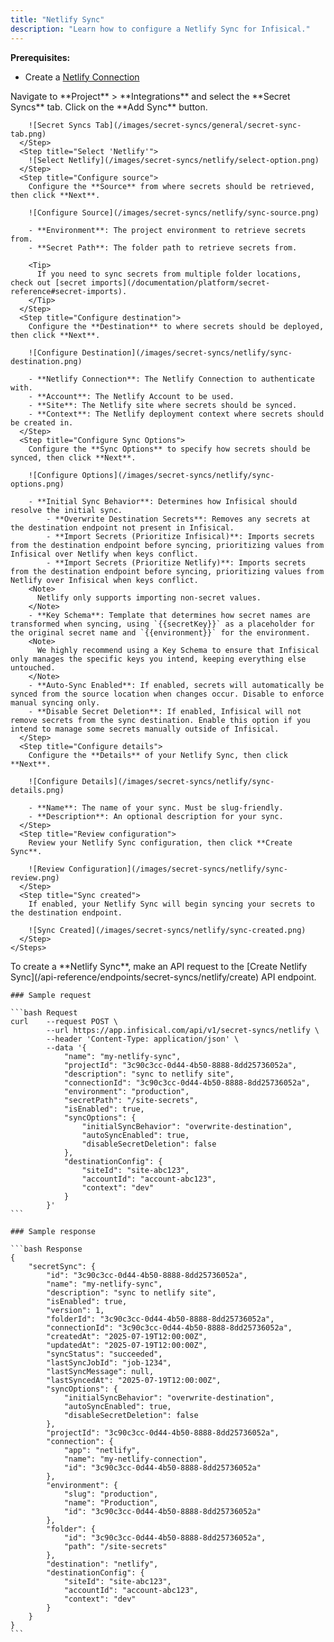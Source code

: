 ```yaml
---
title: "Netlify Sync"
description: "Learn how to configure a Netlify Sync for Infisical."
---
```


**Prerequisites:**

- Create a [Netlify Connection](/integrations/app-connections/netlify)

<Tabs>
  <Tab title="Infisical UI">
    <Steps>
      <Step title="Add Sync">
        Navigate to **Project** > **Integrations** and select the **Secret Syncs** tab. Click on the **Add Sync** button.

        ![Secret Syncs Tab](/images/secret-syncs/general/secret-sync-tab.png)
      </Step>
      <Step title="Select 'Netlify'">
        ![Select Netlify](/images/secret-syncs/netlify/select-option.png)
      </Step>
      <Step title="Configure source">
        Configure the **Source** from where secrets should be retrieved, then click **Next**.

        ![Configure Source](/images/secret-syncs/netlify/sync-source.png)

        - **Environment**: The project environment to retrieve secrets from.
        - **Secret Path**: The folder path to retrieve secrets from.

        <Tip>
          If you need to sync secrets from multiple folder locations, check out [secret imports](/documentation/platform/secret-reference#secret-imports).
        </Tip>
      </Step>
      <Step title="Configure destination">
        Configure the **Destination** to where secrets should be deployed, then click **Next**.

        ![Configure Destination](/images/secret-syncs/netlify/sync-destination.png)

        - **Netlify Connection**: The Netlify Connection to authenticate with.
        - **Account**: The Netlify Account to be used.
        - **Site**: The Netlify site where secrets should be synced.
        - **Context**: The Netlify deployment context where secrets should be created in.
      </Step>
      <Step title="Configure Sync Options">
        Configure the **Sync Options** to specify how secrets should be synced, then click **Next**.

        ![Configure Options](/images/secret-syncs/netlify/sync-options.png)

        - **Initial Sync Behavior**: Determines how Infisical should resolve the initial sync.
            - **Overwrite Destination Secrets**: Removes any secrets at the destination endpoint not present in Infisical.
            - **Import Secrets (Prioritize Infisical)**: Imports secrets from the destination endpoint before syncing, prioritizing values from Infisical over Netlify when keys conflict.
            - **Import Secrets (Prioritize Netlify)**: Imports secrets from the destination endpoint before syncing, prioritizing values from Netlify over Infisical when keys conflict.
        <Note>
          Netlify only supports importing non-secret values.
        </Note>
        - **Key Schema**: Template that determines how secret names are transformed when syncing, using `{{secretKey}}` as a placeholder for the original secret name and `{{environment}}` for the environment.
        <Note>
          We highly recommend using a Key Schema to ensure that Infisical only manages the specific keys you intend, keeping everything else untouched.
        </Note>
        - **Auto-Sync Enabled**: If enabled, secrets will automatically be synced from the source location when changes occur. Disable to enforce manual syncing only.
        - **Disable Secret Deletion**: If enabled, Infisical will not remove secrets from the sync destination. Enable this option if you intend to manage some secrets manually outside of Infisical.
      </Step>
      <Step title="Configure details">
        Configure the **Details** of your Netlify Sync, then click **Next**.

        ![Configure Details](/images/secret-syncs/netlify/sync-details.png)

        - **Name**: The name of your sync. Must be slug-friendly.
        - **Description**: An optional description for your sync.
      </Step>
      <Step title="Review configuration">
        Review your Netlify Sync configuration, then click **Create Sync**.

        ![Review Configuration](/images/secret-syncs/netlify/sync-review.png)
      </Step>
      <Step title="Sync created">
        If enabled, your Netlify Sync will begin syncing your secrets to the destination endpoint.

        ![Sync Created](/images/secret-syncs/netlify/sync-created.png)
      </Step>
    </Steps>
  </Tab>

  <Tab title="API">
    To create a **Netlify Sync**, make an API request to the [Create Netlify Sync](/api-reference/endpoints/secret-syncs/netlify/create) API endpoint.

    ### Sample request

    ```bash Request
    curl    --request POST \
            --url https://app.infisical.com/api/v1/secret-syncs/netlify \
            --header 'Content-Type: application/json' \
            --data '{
                "name": "my-netlify-sync",
                "projectId": "3c90c3cc-0d44-4b50-8888-8dd25736052a",
                "description": "sync to netlify site",
                "connectionId": "3c90c3cc-0d44-4b50-8888-8dd25736052a",
                "environment": "production",
                "secretPath": "/site-secrets",
                "isEnabled": true,
                "syncOptions": {
                    "initialSyncBehavior": "overwrite-destination",
                    "autoSyncEnabled": true,
                    "disableSecretDeletion": false
                },
                "destinationConfig": {
                    "siteId": "site-abc123",
                    "accountId": "account-abc123",
                    "context": "dev"
                }
            }'
    ```

    ### Sample response

    ```bash Response
    {
        "secretSync": {
            "id": "3c90c3cc-0d44-4b50-8888-8dd25736052a",
            "name": "my-netlify-sync",
            "description": "sync to netlify site",
            "isEnabled": true,
            "version": 1,
            "folderId": "3c90c3cc-0d44-4b50-8888-8dd25736052a",
            "connectionId": "3c90c3cc-0d44-4b50-8888-8dd25736052a",
            "createdAt": "2025-07-19T12:00:00Z",
            "updatedAt": "2025-07-19T12:00:00Z",
            "syncStatus": "succeeded",
            "lastSyncJobId": "job-1234",
            "lastSyncMessage": null,
            "lastSyncedAt": "2025-07-19T12:00:00Z",
            "syncOptions": {
                "initialSyncBehavior": "overwrite-destination",
                "autoSyncEnabled": true,
                "disableSecretDeletion": false
            },
            "projectId": "3c90c3cc-0d44-4b50-8888-8dd25736052a",
            "connection": {
                "app": "netlify",
                "name": "my-netlify-connection",
                "id": "3c90c3cc-0d44-4b50-8888-8dd25736052a"
            },
            "environment": {
                "slug": "production",
                "name": "Production",
                "id": "3c90c3cc-0d44-4b50-8888-8dd25736052a"
            },
            "folder": {
                "id": "3c90c3cc-0d44-4b50-8888-8dd25736052a",
                "path": "/site-secrets"
            },
            "destination": "netlify",
            "destinationConfig": {
                "siteId": "site-abc123",
                "accountId": "account-abc123",
                "context": "dev"
            }
        }
    }
    ```
  </Tab>
</Tabs>
